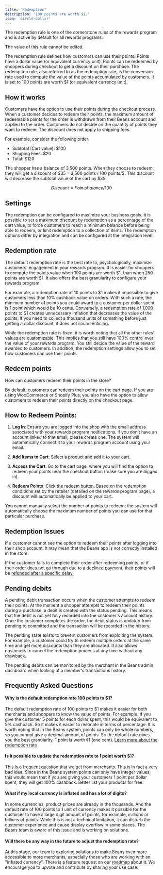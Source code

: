 ```yaml
---
title: 'Redemption'
description: '100 points are worth $1.'
icon: 'circle-dollar'
---
```


<Info>
  The redemption rule is one of the cornerstone rules of the rewards program and is active by default for all rewards
  programs.
</Info>

<Warning>The value of this rule cannot be edited.</Warning>

The redemption rule defines how customers can use their points.
Points have a dollar value (or equivalent currency unit).
Points can be redeemed by shoppers during checkout to get a discount on their purchase.
The redemption rule, also referred to as the redemption rate,
is the conversion rate used to compute the value of the points accumulated by customers.
It is set to 100 points are worth $1 (or equivalent currency unit).

## How it works

Customers have the option to use their points during the checkout process.
When a customer decides to redeem their points, the maximum amount of
redeemable points for the order is withdrawn from their Beans account and applied to the order.
Customers do not decide on the quantity of points they want to redeem.
The discount does not apply to shipping fees.

For example, consider the following order:

- Subtotal (Cart value): $100
- Shipping Fees: $20
- Total: $120

The shopper has a balance of 3,500 points. When they choose to redeem,
they will get a discount of \$35 = 3,500 points / 100 points/\$.
This discount will decrease the subtotal value of the cart by $35.

```math
Discount = Points balance / 100
```

## Settings

The redemption can be configured to maximize your business goals.
It is possible to set a maximum discount by redemption as a percentage of the cart value,
to force customers to reach a minimum balance before being able to redeem,
or limit redemption to a collection of items.
The redemption options differ by integration and can be configured at the integration level.

## Redemption rate

The default redemption rate is the best rate to, psychologically,
maximize customers' engagement in your rewards program.
It is easier for shoppers to compute the points value when 100 points are worth \$1, than
when 250 points are worth \$1. It also offers the best granularity to configure your rewards program.

For example, a redemption rate of 10 points to \$1
makes it impossible to give customers less than 10% cashback value on orders.
With such a rate, the minimum number of points you could award to a customer per dollar
spent is 1 point which would be 10 cents.
Conversely, a redemption rate of 1,000 points to \$1 creates unnecessary inflation that decreases the value of the points.
If you need to collect a thousand units of something before just getting a dollar discount, it does not sound enticing.

While the redemption rate is fixed, it is worth noting that all the other rules' values are customizable.
This implies that you still have 100% control over the value of your rewards program.
You still decide the value of the reward awarded to customers.
In addition, the redemption settings allow
you to set how customers can use their points.

## Redeem points

How can customers redeem their points in the store?

By default, customers can redeem their points on the cart page. If you are using WooCommerce or Shopify Plus, you also have the option to allow customers to redeem their points directly on the checkout page.

## How to Redeem Points:

1. **Log In**: Ensure you are logged into the shop with the email address associated with your rewards program notifications. If you don’t have an account linked to that email, please create one. The system will automatically connect it to your rewards program account using your email.

2. **Add Items to Cart**: Select a product and add it to your cart.

3. **Access the Cart**: Go to the cart page, where you will find the option to redeem your points near the checkout button
   (make sure you are logged in).

4. **Redeem Points**: Click the redeem button. Based on the redemption conditions set by the retailer (detailed on the
   rewards program page), a discount will automatically be applied to your cart.

<Warning>
  You cannot manually select the number of points to redeem; the system will automatically choose the maximum number of
  points you can use for that particular purchase.
</Warning>

## Redemption Issues

If a customer cannot see the option to redeem their points after logging into their shop account, it may mean that the Beans app is not correctly installed in the store.

If the customer fails to complete their order after redeeming points, or if their order does not go through due to a declined
payment, their points will be [refunded after a specific delay.](https://docs.trybeans.com/manage/rules/redemption#pending-debits)

## Pending debits

A pending debit transaction occurs when the customer attempts to redeem their points.
At the moment a shopper attempts to redeem their points during a purchase, a debit is created with the status pending.
This means that the debit is not yet fully recorded into the customer's account history.
Once the customer completes the order, the debit status is
updated from pending to committed and the transaction will be recorded in the history.

The pending state exists to prevent customers from exploiting the system.
For example, a customer could try to redeem multiple orders
at the same time and get more discounts than they are allocated.
It also allows customers to cancel the redemption process at any time without any drawback.

The pending debits can be monitored by the merchant in the Beans admin dashboard when looking at a
member's transactions history.

## Frequently Asked Questions

#### Why is the default redemption rate 100 points to $1?

The default redemption rate of 100 points to $1 makes it easier for
both merchants and shoppers to know the value of points.
For example, if you give the customer 5 points for each dollar spent, this would be equivalent to 5% cashback.
So it makes it easier to resonate in terms of percentage.
It is worth noting that in the Beans system, points can only be whole numbers, so you cannot give a decimal amount of points.
So the default rate gives you the best granularity. 1 point is worth ¢1 (one cent).
[Learn more about the redemption rate](/manage/rules/redemption#redemption-rate)

#### Is it possible to update the redemption rate to 1 point worth $1?

This is a frequent question that we get from merchants.
This is in fact a very bad idea.
Since in the Beans system points can only have integer values,
this would mean that if you are giving your customers 1 point per dollar spent,
they will get 100% cashback. Better list your products for free.

#### What if my local currency is inflated and has a lot of digits?

In some currencies, product prices are already in the thousands.
And the default rate of 100 points to 1 unit of currency makes
it possible for the customer to have a large digit amount of points, for example, millions or billions of points.
While this is not a technical limitation, it can disturb the customer experience and cause display overflow in some places.
The Beans team is aware of this issue and is working on solutions.

#### Will there be any way in the future to adjust the redemption rate?

At this stage, our team is exploring solutions to make Beans even more accessible to more merchants,
especially those who are working with an "inflated currency".
There is a feature request on our [roadmap](https://beans.productlane.io/roadmap) about it.
We encourage you to upvote and contribute by sharing your use case.
